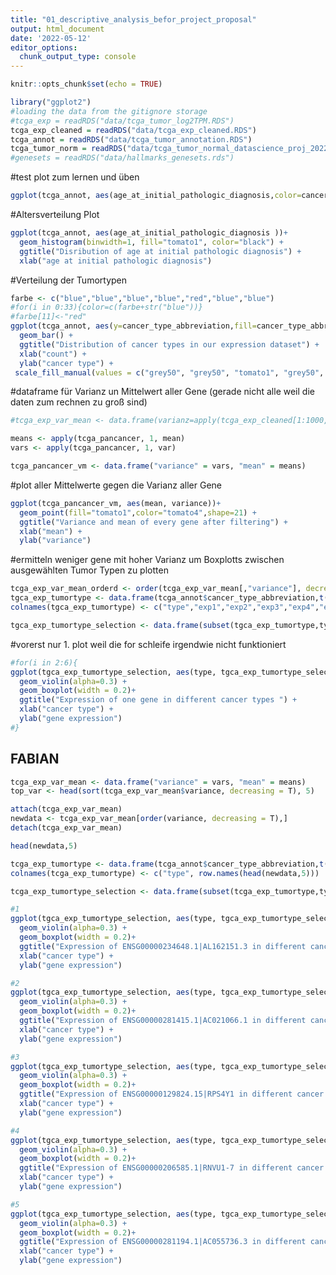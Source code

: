 ```yaml
---
title: "01_descriptive_analysis_befor_project_proposal"
output: html_document
date: '2022-05-12'
editor_options: 
  chunk_output_type: console
---
```


```r
knitr::opts_chunk$set(echo = TRUE)
```

```r
library("ggplot2")
#loading the data from the gitignore storage
#tcga_exp = readRDS("data/tcga_tumor_log2TPM.RDS")
tcga_exp_cleaned = readRDS("data/tcga_exp_cleaned.RDS")
tcga_annot = readRDS("data/tcga_tumor_annotation.RDS")
tcga_tumor_norm = readRDS("data/tcga_tumor_normal_datascience_proj_2022.RDS")
#genesets = readRDS("data/hallmarks_genesets.rds")
```
#test plot zum lernen und üben
```r
ggplot(tcga_annot, aes(age_at_initial_pathologic_diagnosis,color=cancer_type_abbreviation ))+ geom_histogram(binwidth=3, fill="#AFFFFF")

```
#Altersverteilung Plot
```r
ggplot(tcga_annot, aes(age_at_initial_pathologic_diagnosis ))+ 
  geom_histogram(binwidth=1, fill="tomato1", color="black") + 
  ggtitle("Disribution of age at initial pathologic diagnosis") +
  xlab("age at initial pathologic diagnosis") 

```

#Verteilung der Tumortypen
```r
farbe <- c("blue","blue","blue","blue","red","blue","blue")
#for(i in 0:33){color=c(farbe+str("blue"))}
#farbe[11]<-"red"
ggplot(tcga_annot, aes(y=cancer_type_abbreviation,fill=cancer_type_abbreviation))+ 
  geom_bar() + 
  ggtitle("Distribution of cancer types in our expression dataset") +
  xlab("count") +
  ylab("cancer type") +
 scale_fill_manual(values = c("grey50", "grey50", "tomato1", "grey50", "grey50", "grey50", "grey50", "grey50", "grey50", "grey50", "grey50", "tomato1", "grey50", "grey50", "grey50", "grey50", "tomato1", "grey50", "grey50", "grey50", "grey50", "grey50", "tomato4", "grey50", "grey50", "grey50", "grey50", "grey50", "tomato1", "grey50", "grey50", "grey50", "grey50"))

```


#dataframe für Varianz un Mittelwert aller Gene (gerade nicht alle weil die daten zum rechnen zu groß sind)
```r
#tcga_exp_var_mean <- data.frame(varianz=apply(tcga_exp_cleaned[1:1000,],1,var),mittelwert=apply(tcga_exp_cleaned[1:1000,],1,mean))

```

```r
means <- apply(tcga_pancancer, 1, mean)
vars <- apply(tcga_pancancer, 1, var)

tcga_pancancer_vm <- data.frame("variance" = vars, "mean" = means)
```


#plot aller Mittelwerte gegen die Varianz aller Gene
```r
ggplot(tcga_pancancer_vm, aes(mean, variance))+ 
  geom_point(fill="tomato1",color="tomato4",shape=21) +
  ggtitle("Variance and mean of every gene after filtering") +
  xlab("mean") +
  ylab("variance")
```


#ermitteln weniger gene mit hoher Varianz um Boxplotts zwischen ausgewählten Tumor Typen zu plotten
```r
tcga_exp_var_mean_orderd <- order(tcga_exp_var_mean[,"variance"], decreasing = TRUE)
tgca_exp_tumortype <- data.frame(tcga_annot$cancer_type_abbreviation,t(tcga_exp_cleaned[tcga_exp_var_mean_orderd[1:5],]))
colnames(tgca_exp_tumortype) <- c("type","exp1","exp2","exp3","exp4","exp5")

tgca_exp_tumortype_selection <- data.frame(subset(tgca_exp_tumortype,type=="BRCA" |type=="KIRC" |type=="LUAD" |type=="PRAD" |type=="THCA"))

```

#vorerst nur 1. plot weil die for schleife irgendwie nicht funktioniert
```r
#for(i in 2:6){
ggplot(tgca_exp_tumortype_selection, aes(type, tgca_exp_tumortype_selection[,3],fill=type))+ 
  geom_violin(alpha=0.3) + 
  geom_boxplot(width = 0.2)+
  ggtitle("Expression of one gene in different cancer types ") +
  xlab("cancer type") +
  ylab("gene expression") 
#}
```


## FABIAN

```r
tcga_exp_var_mean <- data.frame("variance" = vars, "mean" = means)
top_var <- head(sort(tcga_exp_var_mean$variance, decreasing = T), 5)

attach(tcga_exp_var_mean)
newdata <- tcga_exp_var_mean[order(variance, decreasing = T),]
detach(tcga_exp_var_mean)

head(newdata,5)

tcga_exp_tumortype <- data.frame(tcga_annot$cancer_type_abbreviation,t(tcga_exp_cleaned[top_var,]))
colnames(tcga_exp_tumortype) <- c("type", row.names(head(newdata,5)))

tcga_exp_tumortype_selection <- data.frame(subset(tcga_exp_tumortype,type=="BRCA" |type=="KIRC" |type=="LUAD" |type=="PRAD" |type=="THCA"))

#1
ggplot(tgca_exp_tumortype_selection, aes(type, tgca_exp_tumortype_selection[,2],fill=type))+ 
  geom_violin(alpha=0.3) + 
  geom_boxplot(width = 0.2)+
  ggtitle("Expression of ENSG00000234648.1|AL162151.3 in different cancer types ") +
  xlab("cancer type") +
  ylab("gene expression") 

#2
ggplot(tgca_exp_tumortype_selection, aes(type, tgca_exp_tumortype_selection[,3],fill=type))+ 
  geom_violin(alpha=0.3) + 
  geom_boxplot(width = 0.2)+
  ggtitle("Expression of ENSG00000281415.1|AC021066.1 in different cancer types ") +
  xlab("cancer type") +
  ylab("gene expression") 

#3
ggplot(tgca_exp_tumortype_selection, aes(type, tgca_exp_tumortype_selection[,4],fill=type))+ 
  geom_violin(alpha=0.3) + 
  geom_boxplot(width = 0.2)+
  ggtitle("Expression of ENSG00000129824.15|RPS4Y1 in different cancer types ") +
  xlab("cancer type") +
  ylab("gene expression") 

#4
ggplot(tgca_exp_tumortype_selection, aes(type, tgca_exp_tumortype_selection[,5],fill=type))+ 
  geom_violin(alpha=0.3) + 
  geom_boxplot(width = 0.2)+
  ggtitle("Expression of ENSG00000206585.1|RNVU1-7 in different cancer types ") +
  xlab("cancer type") +
  ylab("gene expression") 

#5
ggplot(tgca_exp_tumortype_selection, aes(type, tgca_exp_tumortype_selection[,6],fill=type))+ 
  geom_violin(alpha=0.3) + 
  geom_boxplot(width = 0.2)+
  ggtitle("Expression of ENSG00000281194.1|AC055736.3 in different cancer types ") +
  xlab("cancer type") +
  ylab("gene expression") 
```